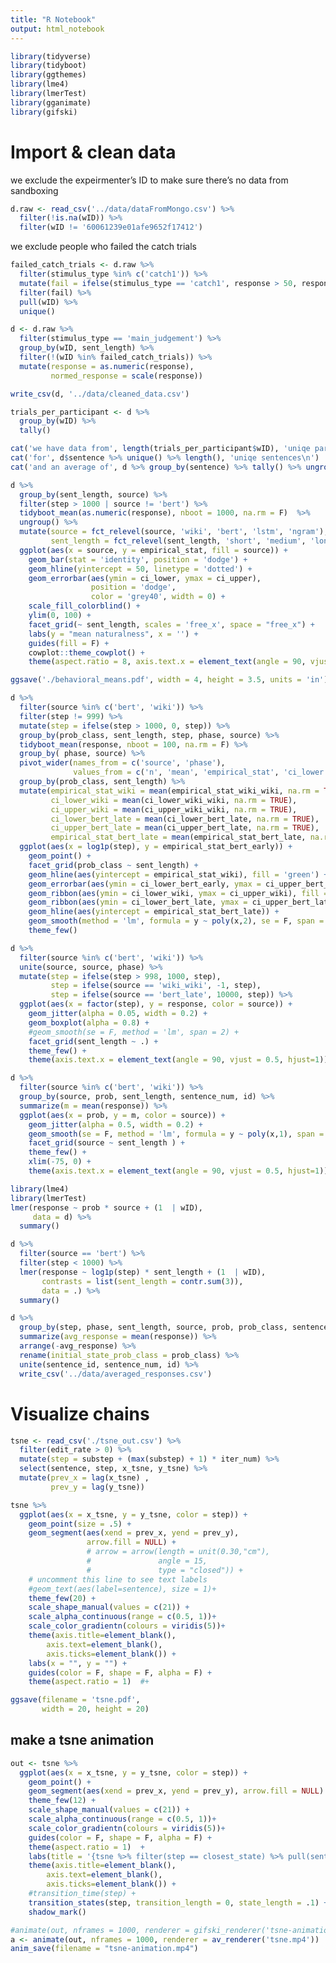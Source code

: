 ```yaml
---
title: "R Notebook"
output: html_notebook
---
```


```r
library(tidyverse)
library(tidyboot)
library(ggthemes)
library(lme4)
library(lmerTest)
library(gganimate)
library(gifski)
```

# Import & clean data

we exclude the expeirmenter's ID to make sure there's no data from sandboxing

```r
d.raw <- read_csv('../data/dataFromMongo.csv') %>%
  filter(!is.na(wID)) %>%
  filter(wID != '60061239e01afe9652f17412')
```

we exclude people who failed the catch trials

```r
failed_catch_trials <- d.raw %>%
  filter(stimulus_type %in% c('catch1')) %>%
  mutate(fail = ifelse(stimulus_type == 'catch1', response > 50, response < 50)) %>%
  filter(fail) %>%
  pull(wID) %>%
  unique()

d <- d.raw %>%
  filter(stimulus_type == 'main_judgement') %>%
  group_by(wID, sent_length) %>%
  filter(!(wID %in% failed_catch_trials)) %>%
  mutate(response = as.numeric(response),
         normed_response = scale(response))

write_csv(d, '../data/cleaned_data.csv')
```

```r
trials_per_participant <- d %>%
  group_by(wID) %>%
  tally()  

cat('we have data from', length(trials_per_participant$wID), 'uniqe participants\n')
cat('for', d$sentence %>% unique() %>% length(), 'uniqe sentences\n')
cat('and an average of', d %>% group_by(sentence) %>% tally() %>% ungroup() %>% summarize(m = mean(n)) %>% pull(m), 'responses per sentence')

```

```r
d %>%
  group_by(sent_length, source) %>%
  filter(step > 1000 | source != 'bert') %>%
  tidyboot_mean(as.numeric(response), nboot = 1000, na.rm = F)  %>%
  ungroup() %>%
  mutate(source = fct_relevel(source, 'wiki', 'bert', 'lstm', 'ngram'),
         sent_length = fct_relevel(sent_length, 'short', 'medium', 'long')) %>%
  ggplot(aes(x = source, y = empirical_stat, fill = source)) +
    geom_bar(stat = 'identity', position = 'dodge') +
    geom_hline(yintercept = 50, linetype = 'dotted') +
    geom_errorbar(aes(ymin = ci_lower, ymax = ci_upper), 
                  position = 'dodge', 
                  color = 'grey40', width = 0) +
    scale_fill_colorblind() +
    ylim(0, 100) +
    facet_grid(~ sent_length, scales = 'free_x', space = "free_x") +
    labs(y = "mean naturalness", x = '') +
    guides(fill = F) +
    cowplot::theme_cowplot() +
    theme(aspect.ratio = 8, axis.text.x = element_text(angle = 90, vjust = 0.5, hjust=1)) 

ggsave('./behavioral_means.pdf', width = 4, height = 3.5, units = 'in')
```

```r
d %>%
  filter(source %in% c('bert', 'wiki')) %>%
  filter(step != 999) %>%
  mutate(step = ifelse(step > 1000, 0, step)) %>%
  group_by(prob_class, sent_length, step, phase, source) %>%
  tidyboot_mean(response, nboot = 100, na.rm = F) %>%
  group_by( phase, source) %>%
  pivot_wider(names_from = c('source', 'phase'), 
              values_from = c('n', 'mean', 'empirical_stat', 'ci_lower', 'ci_upper')) %>%
  group_by(prob_class, sent_length) %>%
  mutate(empirical_stat_wiki = mean(empirical_stat_wiki_wiki, na.rm = TRUE),
         ci_lower_wiki = mean(ci_lower_wiki_wiki, na.rm = TRUE),
         ci_upper_wiki = mean(ci_upper_wiki_wiki, na.rm = TRUE),
         ci_lower_bert_late = mean(ci_lower_bert_late, na.rm = TRUE),
         ci_upper_bert_late = mean(ci_upper_bert_late, na.rm = TRUE),
         empirical_stat_bert_late = mean(empirical_stat_bert_late, na.rm = TRUE)) %>%
  ggplot(aes(x = log1p(step), y = empirical_stat_bert_early)) +
    geom_point() +
    facet_grid(prob_class ~ sent_length) +
    geom_hline(aes(yintercept = empirical_stat_wiki), fill = 'green') +
    geom_errorbar(aes(ymin = ci_lower_bert_early, ymax = ci_upper_bert_early), width = 0) +
    geom_ribbon(aes(ymin = ci_lower_wiki, ymax = ci_upper_wiki), fill = 'green', alpha = 0.1) +
    geom_ribbon(aes(ymin = ci_lower_bert_late, ymax = ci_upper_bert_late), alpha = 0.1) +
    geom_hline(aes(yintercept = empirical_stat_bert_late)) +
    geom_smooth(method = 'lm', formula = y ~ poly(x,2), se = F, span = 2) +
    theme_few()
```


```r
d %>%
  filter(source %in% c('bert', 'wiki')) %>%
  unite(source, source, phase) %>%
  mutate(step = ifelse(step > 998, 1000, step),
         step = ifelse(source == 'wiki_wiki', -1, step),
         step = ifelse(source == 'bert_late', 10000, step)) %>%
  ggplot(aes(x = factor(step), y = response, color = source)) +
    geom_jitter(alpha = 0.05, width = 0.2) +
    geom_boxplot(alpha = 0.8) +
    #geom_smooth(se = F, method = 'lm', span = 2) +
    facet_grid(sent_length ~ .) +
    theme_few() +
    theme(axis.text.x = element_text(angle = 90, vjust = 0.5, hjust=1))
```


```r
d %>%
  filter(source %in% c('bert', 'wiki')) %>%
  group_by(source, prob, sent_length, sentence_num, id) %>%
  summarize(m = mean(response)) %>%
  ggplot(aes(x = prob, y = m, color = source)) +
    geom_jitter(alpha = 0.5, width = 0.2) +
    geom_smooth(se = F, method = 'lm', formula = y ~ poly(x,1), span = 1) +
    facet_grid(source ~ sent_length ) +
    theme_few() +
    xlim(-75, 0) +
    theme(axis.text.x = element_text(angle = 90, vjust = 0.5, hjust=1))
```

```r
library(lme4)
library(lmerTest)
lmer(response ~ prob * source + (1  | wID),
     data = d) %>%
  summary()
```

```r
d %>%
  filter(source == 'bert') %>%
  filter(step < 1000) %>%
  lmer(response ~ log1p(step) * sent_length + (1  | wID),
       contrasts = list(sent_length = contr.sum(3)),
       data = .) %>%
  summary()
```

```r
d %>%
  group_by(step, phase, sent_length, source, prob, prob_class, sentence, sentence_num, id) %>%
  summarize(avg_response = mean(response)) %>%
  arrange(-avg_response) %>%
  rename(initial_state_prob_class = prob_class) %>%
  unite(sentence_id, sentence_num, id) %>%
  write_csv('../data/averaged_responses.csv')
```

# Visualize chains

```r
tsne <- read_csv('./tsne_out.csv') %>%
  filter(edit_rate > 0) %>%
  mutate(step = substep + (max(substep) + 1) * iter_num) %>%
  select(sentence, step, x_tsne, y_tsne) %>%
  mutate(prev_x = lag(x_tsne) ,
         prev_y = lag(y_tsne))

tsne %>%
  ggplot(aes(x = x_tsne, y = y_tsne, color = step)) +
    geom_point(size = .5) +
    geom_segment(aes(xend = prev_x, yend = prev_y), 
                 arrow.fill = NULL) +
                 # arrow = arrow(length = unit(0.30,"cm"), 
                 #               angle = 15, 
                 #               type = "closed")) +
    # uncomment this line to see text labels
    #geom_text(aes(label=sentence), size = 1)+
    theme_few(20) +
    scale_shape_manual(values = c(21)) +
    scale_alpha_continuous(range = c(0.5, 1))+
    scale_color_gradientn(colours = viridis(5))+
    theme(axis.title=element_blank(),
        axis.text=element_blank(),
        axis.ticks=element_blank()) +
    labs(x = "", y = "") +
    guides(color = F, shape = F, alpha = F) +
    theme(aspect.ratio = 1)  #+

ggsave(filename = 'tsne.pdf',
       width = 20, height = 20)

```

## make a tsne animation

```r
out <- tsne %>%
  ggplot(aes(x = x_tsne, y = y_tsne, color = step)) +
    geom_point() +
    geom_segment(aes(xend = prev_x, yend = prev_y), arrow.fill = NULL) +
    theme_few(12) +
    scale_shape_manual(values = c(21)) +
    scale_alpha_continuous(range = c(0.5, 1))+
    scale_color_gradientn(colours = viridis(5))+
    guides(color = F, shape = F, alpha = F) +
    theme(aspect.ratio = 1)  +
    labs(title = '{tsne %>% filter(step == closest_state) %>% pull(sentence)}', x = "", y = "") +
    theme(axis.title=element_blank(),
        axis.text=element_blank(),
        axis.ticks=element_blank()) +
    #transition_time(step) +
    transition_states(step, transition_length = 0, state_length = .1) +
    shadow_mark() 

#animate(out, nframes = 1000, renderer = gifski_renderer('tsne-animation.gif'))
a <- animate(out, nframes = 1000, renderer = av_renderer('tsne.mp4'))
anim_save(filename = "tsne-animation.mp4")

```




